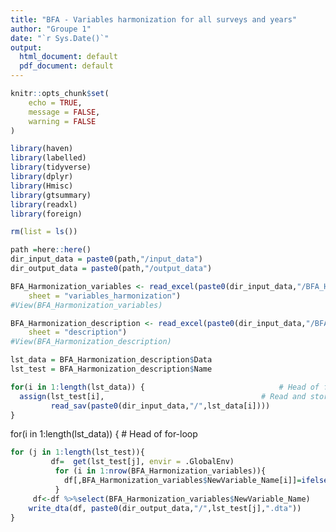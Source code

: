 ---
title: "BFA - Variables harmonization for all surveys and years"
author: "Groupe 1"
date: "`r Sys.Date()`"
output:
  html_document: default
  pdf_document: default
---

```{r setup, include=FALSE}
knitr::opts_chunk$set(
	echo = TRUE,
	message = FALSE,
	warning = FALSE
)
```


```{r packages needed}
library(haven)
library(labelled)
library(tidyverse)
library(dplyr)
library(Hmisc)
library(gtsummary)
library(readxl)
library(foreign)
```



```{r}
rm(list = ls())
```

```{r environment settings}

path =here::here()
dir_input_data = paste0(path,"/input_data")
dir_output_data = paste0(path,"/output_data")
```

```{r read harmonization excel file}

BFA_Harmonization_variables <- read_excel(paste0(dir_input_data,"/BFA_Harmonization.xlsx"), 
    sheet = "variables_harmonization")
#View(BFA_Harmonization_variables)

BFA_Harmonization_description <- read_excel(paste0(dir_input_data,"/BFA_Harmonization.xlsx"), 
    sheet = "description")
#View(BFA_Harmonization_description)
```

```{r data importation}

lst_data = BFA_Harmonization_description$Data
lst_test = BFA_Harmonization_description$Name

for(i in 1:length(lst_data)) {                              # Head of for-loop
  assign(lst_test[i],                                   # Read and store data frames
         read_sav(paste0(dir_input_data,"/",lst_data[i])))
}

```

for(i in 1:length(lst_data)) {                              # Head of for-loop


```{r select and rename columns needed}

for (j in 1:length(lst_test)){
         df=  get(lst_test[j], envir = .GlobalEnv)
          for (i in 1:nrow(BFA_Harmonization_variables)){
            df[,BFA_Harmonization_variables$NewVariable_Name[i]]=ifelse(is.na(BFA_Harmonization_variables[i,lst_test[j]]),NA,df[,BFA_Harmonization_variables[i,lst_test[j]][[1]]])
          }
     df<-df %>%select(BFA_Harmonization_variables$NewVariable_Name)
    write_dta(df, paste0(dir_output_data,"/",lst_test[j],".dta"))
}

```

